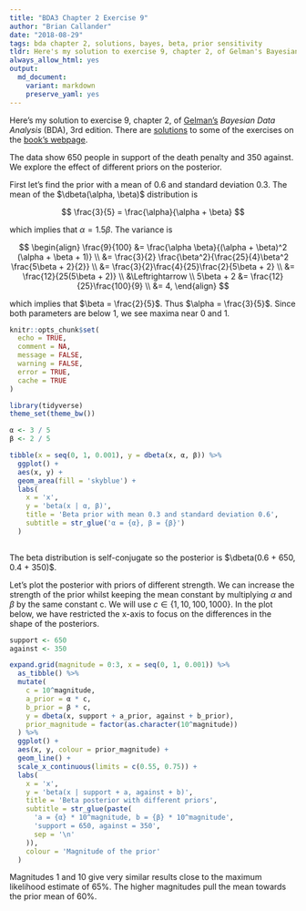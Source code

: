 ```yaml
---
title: "BDA3 Chapter 2 Exercise 9"
author: "Brian Callander"
date: "2018-08-29"
tags: bda chapter 2, solutions, bayes, beta, prior sensitivity
tldr: Here's my solution to exercise 9, chapter 2, of Gelman's Bayesian Data Analysis (BDA), 3rd edition.
always_allow_html: yes
output: 
  md_document:
    variant: markdown
    preserve_yaml: yes
---
```


Here's my solution to exercise 9, chapter 2, of [Gelman's](https://andrewgelman.com/) *Bayesian Data Analysis* (BDA), 3rd edition. There are [solutions](http://www.stat.columbia.edu/~gelman/book/solutions.pdf) to some of the exercises on the [book's webpage](http://www.stat.columbia.edu/~gelman/book/).

<!--more-->

<div style="display:none">
  $\DeclareMathOperator{\dbinomial}{binomial}
   \DeclareMathOperator{\dbern}{Bernoulli}
   \DeclareMathOperator{\dnorm}{normal}
   \DeclareMathOperator{\dgamma}{gamma}
   \DeclareMathOperator{\invlogit}{invlogit}
   \DeclareMathOperator{\logit}{logit}
   \DeclareMathOperator{\dbeta}{beta}$
</div>

The data show 650 people in support of the death penalty and 350 against. We explore the effect of different priors on the posterior. 

First let's find the prior with a mean of 0.6 and standard deviation 0.3. The mean of the $\dbeta(\alpha, \beta)$ distribution is

$$
\frac{3}{5}
=
\frac{\alpha}{\alpha + \beta}
$$

which implies that $\alpha = 1.5 \beta$.  The variance is

$$
\begin{align}
  \frac{9}{100}
  &=
  \frac{\alpha \beta}{(\alpha + \beta)^2 (\alpha + \beta  + 1)}
  \\
  &=
  \frac{3}{2} \frac{\beta^2}{\frac{25}{4}\beta^2 \frac{5\beta + 2}{2}}
  \\
  &=
  \frac{3}{2}\frac{4}{25}\frac{2}{5\beta + 2}
  \\
  &=
  \frac{12}{25(5\beta + 2)}
  \\
  &\Leftrightarrow
  \\
  5\beta + 2
  &=
  \frac{12}{25}\frac{100}{9}
  \\
  &=
  4,
\end{align}
$$

which implies that $\beta = \frac{2}{5}$. Thus $\alpha = \frac{3}{5}$. Since both parameters are below 1, we see maxima near 0 and 1.

```r
knitr::opts_chunk$set(
  echo = TRUE,
  comment = NA,
  message = FALSE,
  warning = FALSE,
  error = TRUE,
  cache = TRUE
)

library(tidyverse)
theme_set(theme_bw())
```


```r
α <- 3 / 5
β <- 2 / 5

tibble(x = seq(0, 1, 0.001), y = dbeta(x, α, β)) %>% 
  ggplot() +
  aes(x, y) +
  geom_area(fill = 'skyblue') +
  labs(
    x = 'x',
    y = 'beta(x | α, β)',
    title = 'Beta prior with mean 0.3 and standard deviation 0.6',
    subtitle = str_glue('α = {α}, β = {β}')
  )
  
```

The beta distribution is self-conjugate so the posterior is $\dbeta(0.6 + 650, 0.4 + 350)$.

Let's plot the posterior with priors of different strength. We can increase the strength of the prior whilst keeping the mean constant by multiplying $\alpha$ and $\beta$ by the same constant c. We will use $c \in \{ 1, 10, 100, 1000\}$. In the plot below, we have restricted the x-axis to focus on the differences in the shape of the posteriors.


```r
support <- 650
against <- 350

expand.grid(magnitude = 0:3, x = seq(0, 1, 0.001)) %>% 
  as_tibble() %>% 
  mutate(
    c = 10^magnitude,
    a_prior = α * c,
    b_prior = β * c,
    y = dbeta(x, support + a_prior, against + b_prior),
    prior_magnitude = factor(as.character(10^magnitude))
  ) %>%
  ggplot() +
  aes(x, y, colour = prior_magnitude) +
  geom_line() +
  scale_x_continuous(limits = c(0.55, 0.75)) +
  labs(
    x = 'x',
    y = 'beta(x | support + a, against + b)',
    title = 'Beta posterior with different priors',
    subtitle = str_glue(paste(
      'a = {α} * 10^magnitude, b = {β} * 10^magnitude',
      'support = 650, against = 350',
      sep = '\n'
    )),
    colour = 'Magnitude of the prior'
  )

```

Magnitudes 1 and 10 give very similar results close to the maximum likelihood estimate of 65%.  The higher magnitudes pull the mean towards the prior mean of 60%.
